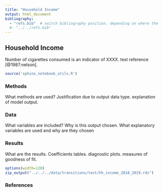 ```yaml
---
title: "Household Income"
output: html_document
bibliography: 
  - "refs.bib"  # switch bibliography position. depending on where the file is being run. stick to this one when compiiling the website using the makefile
  #- "../../refs.bib"
---
```


## Household Income


Number of cigarettes consumed is an indicator of XXXX. test reference [@1987:nelson]. 

```r
source('sphinx_notebook_utils.R')
```

### Methods

  What methods are used? Justification due to output data type. explanation of model output.
  
### Data
  
  What variables are included? Why is this output chosen. What explanatory variables are used and why are they chosen
  
### Results
  
  What are the results. Coefficients tables. diagnostic plots. measures of goodness of fit.


```r
options(width=120)
zip_output("../../../data/transitions/test/hh_income_2018_2019.rds")
```


### References